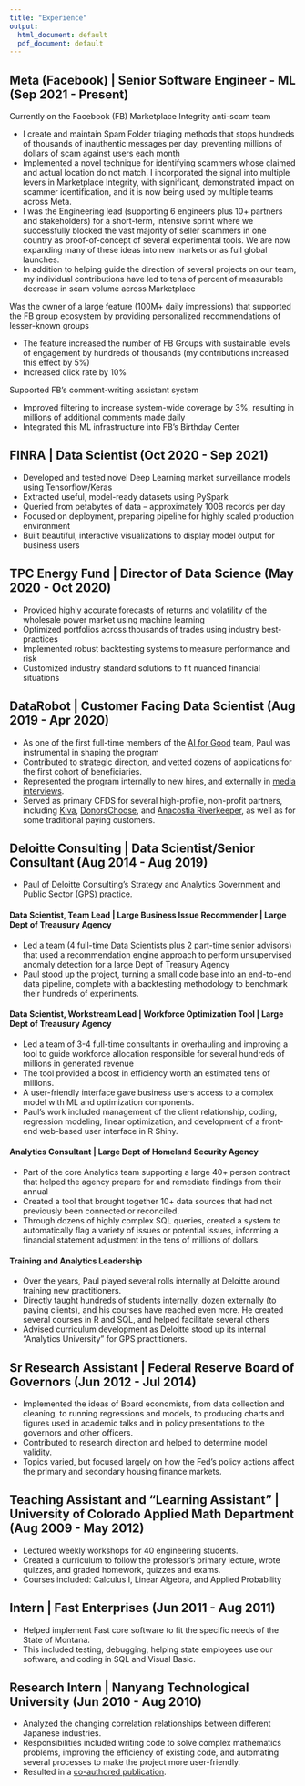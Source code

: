 ```yaml
---
title: "Experience"
output:
  html_document: default
  pdf_document: default
---
```


## Meta (Facebook) | Senior Software Engineer - ML (Sep 2021 - Present)

Currently on the Facebook (FB) Marketplace Integrity anti-scam team

* I create and maintain Spam Folder triaging methods that stops hundreds of thousands of inauthentic messages per day, preventing millions of dollars of scam against users each month 
* Implemented a novel technique for identifying scammers whose claimed and actual location do not match. I incorporated the signal into multiple levers in Marketplace Integrity, with significant, demonstrated impact on scammer identification, and it is now being used by multiple teams across Meta.
* I was the Engineering lead (supporting 6 engineers plus 10+ partners and stakeholders) for a short-term, intensive sprint where we successfully blocked the vast majority of seller scammers in one country as proof-of-concept of several experimental tools. We are now expanding many of these ideas into new markets or as full global launches.
* In addition to helping guide the direction of several projects on our team, my individual contributions have led to tens of percent of measurable decrease in scam volume across Marketplace

Was the owner of a large feature (100M+ daily impressions) that supported the FB group ecosystem by providing personalized recommendations of lesser-known groups

* The feature increased the number of FB Groups with sustainable levels of engagement by hundreds of thousands (my contributions increased this effect by 5%)
* Increased click rate by 10%

Supported FB’s comment-writing assistant system

* Improved filtering to increase system-wide coverage by 3%, resulting in millions of additional comments made daily
* Integrated this ML infrastructure into FB’s Birthday Center

## FINRA | Data Scientist (Oct 2020 - Sep 2021)

* Developed and tested novel Deep Learning market surveillance
models using Tensorflow/Keras
* Extracted useful, model-ready datasets using PySpark
* Queried from petabytes of data – approximately 100B records per day
* Focused on deployment, preparing pipeline for highly scaled production environment
* Built beautiful, interactive visualizations to display model output for business users

## TPC Energy Fund | Director of Data Science (May 2020 - Oct 2020)

* Provided highly accurate forecasts of returns and volatility of the wholesale power market using
machine learning
* Optimized portfolios across thousands of trades using industry best-practices
* Implemented robust backtesting systems to measure performance and risk
* Customized industry standard solutions to fit nuanced financial situations

## DataRobot | Customer Facing Data Scientist (Aug 2019 - Apr 2020)

* As one of the first full-time members of the [AI for Good](https://blog.datarobot.com/ai-for-good-with-datarobot-saving-the-world-one-use-case-at-a-time) team, Paul was instrumental in shaping the program
* Contributed to strategic direction, and vetted dozens of applications for the first cohort of beneficiaries. 
* Represented the program internally to new hires, and externally in [media](https://wamu.org/story/20/02/24/how-clean-is-the-anacostia-river-ask-a-robot/) [interviews](https://www.wateronline.com/doc/artificial-intelligence-predicts-and-saves-your-water-future-0001).
* Served as primary CFDS for several high-profile, non-profit partners, including [Kiva](https://www.kiva.org/), [DonorsChoose](https://www.donorschoose.org/), and [Anacostia Riverkeeper](https://www.anacostiariverkeeper.org/), as well as for some traditional paying customers. 

## Deloitte Consulting | Data Scientist/Senior Consultant (Aug 2014 - Aug 2019)

* Paul of Deloitte Consulting's Strategy and Analytics Government and Public Sector (GPS) practice.

#### Data Scientist, Team Lead | Large Business Issue Recommender | Large Dept of Treausury Agency

* Led a team (4 full-time Data Scientists plus 2 part-time senior advisors) that used a recommendation engine approach to perform unsupervised anomaly detection for a large Dept of Treasury Agency
* Paul stood up the project, turning a small code base into an end-to-end data pipeline, complete with a backtesting methodology to benchmark their hundreds of experiments. 

#### Data Scientist, Workstream Lead | Workforce Optimization Tool | Large Dept of Treausury Agency

* Led a team of 3-4 full-time consultants in overhauling and improving a tool to guide workforce allocation responsible for several hundreds of millions in generated revenue
* The tool provided a boost in efficiency worth an estimated tens of millions.
* A user-friendly interface gave business users access to a complex model with ML and optimization components.
* Paul's work included management of the client relationship, coding, regression modeling, linear optimization, and development of a front-end web-based user interface in R Shiny.

#### Analytics Consultant | Large Dept of Homeland Security Agency

* Part of the core Analytics team supporting a large 40+ person contract that helped the agency prepare for and remediate findings from their annual 
* Created a tool that brought together 10+ data sources that had not previously been connected or reconciled.
* Through dozens of highly complex SQL queries, created a system to automatically flag a variety of issues or potential issues, informing a financial statement adjustment in the tens of millions of dollars. 

#### Training and Analytics Leadership

* Over the years, Paul played several rolls internally at Deloitte around training new practitioners. 
* Directly taught hundreds of students internally, dozen externally (to paying clients), and his courses have reached even more. He created several courses in R and SQL, and helped facilitate several others
* Advised curriculum development as Deloitte stood up its internal "Analytics University" for GPS practitioners.

## Sr Research Assistant | Federal Reserve Board of Governors (Jun 2012 - Jul 2014)

* Implemented the ideas of Board economists, from data collection and cleaning, to running regressions and models, to producing charts and figures used in academic talks and in policy presentations to the governors and other officers.
* Contributed to research direction and helped to determine model validity.
* Topics varied, but focused largely on how the Fed's policy actions affect the primary and secondary housing finance markets.


## Teaching Assistant and "Learning Assistant" | University of Colorado Applied Math Department (Aug 2009 - May 2012)

* Lectured weekly workshops for 40 engineering students. 
* Created a curriculum to follow the professor's primary lecture, wrote quizzes, and graded homework, quizzes and exams. 
* Courses included: Calculus I, Linear Algebra, and Applied Probability

## Intern | Fast Enterprises (Jun 2011 - Aug 2011)

* Helped implement Fast core software to fit the specific needs of the State of Montana. 
* This included testing, debugging, helping state employees use our software, and coding in SQL and Visual Basic.

## Research Intern | Nanyang Technological University (Jun 2010 - Aug 2010)

* Analyzed the changing correlation relationships between different Japanese industries. 
* Responsibilities included writing code to solve complex mathematics problems, improving the efficiency of existing code, and automating several processes to make the project more user-friendly. 
* Resulted in a [co-authored publication](https://www.researchgate.net/publication/227654907_The_Japanese_Economy_in_Crises_A_Time_Series_Segmentation_Study).